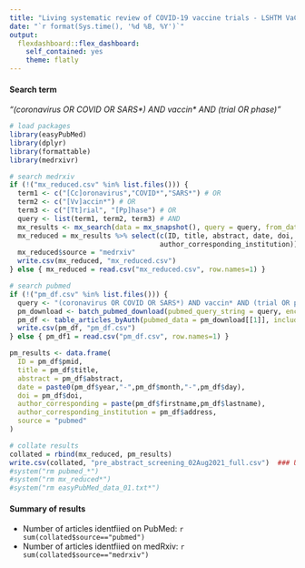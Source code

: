 ```yaml
---
title: "Living systematic review of COVID-19 vaccine trials - LSHTM VaC tracker"
date: "`r format(Sys.time(), '%d %B, %Y')`"
output: 
  flexdashboard::flex_dashboard:
    self_contained: yes
    theme: flatly 
---
```


#### Search term
*"(coronavirus OR COVID OR SARS\*) AND vaccin\* AND (trial OR phase)"*

```r
# load packages
library(easyPubMed)
library(dplyr)
library(formattable)
library(medrxivr)

# search medrxiv
if (!("mx_reduced.csv" %in% list.files())) {
  term1 <- c("[Cc]oronavirus","COVID*","SARS*") # OR
  term2 <- c("[Vv]accin*") # OR
  term3 <- c("[Tt]rial", "[Pp]hase") # OR
  query <- list(term1, term2, term3) # AND
  mx_results <- mx_search(data = mx_snapshot(), query = query, from_date = "2020-01-01", to_date = "2021-08-02") ### UPDATE ###
  mx_reduced = mx_results %>% select(c(ID, title, abstract, date, doi, author_corresponding, 
                                     author_corresponding_institution))
  mx_reduced$source = "medrxiv"
  write.csv(mx_reduced, "mx_reduced.csv")
} else { mx_reduced = read.csv("mx_reduced.csv", row.names=1) }

# search pubmed
if (!("pm_df.csv" %in% list.files())) {
  query <- "(coronavirus OR COVID OR SARS*) AND vaccin* AND (trial OR phase) AND 2021/06/16:2021/08/02[crdt]"  ### UPDATE
  pm_download <- batch_pubmed_download(pubmed_query_string = query, encoding = "ASCII")
  pm_df <- table_articles_byAuth(pubmed_data = pm_download[[1]], included_authors = "first", encoding = "ASCII")
  write.csv(pm_df, "pm_df.csv")
} else { pm_df1 = read.csv("pm_df.csv", row.names=1) }

pm_results <- data.frame(
  ID = pm_df$pmid,
  title = pm_df$title,
  abstract = pm_df$abstract,
  date = paste0(pm_df$year,"-",pm_df$month,"-",pm_df$day),
  doi = pm_df$doi,
  author_corresponding = paste(pm_df$firstname,pm_df$lastname),
  author_corresponding_institution = pm_df$address,
  source = "pubmed"
)

# collate results 
collated = rbind(mx_reduced, pm_results)
write.csv(collated, "pre_abstract_screening_02Aug2021_full.csv")  ### UPDATE ###
#system("rm pubmed_*")
#system("rm mx_reduced*")
#system("rm easyPubMed_data_01.txt*")
```

#### Summary of results
* Number of articles identfiied on PubMed: `r sum(collated$source=="pubmed")`    
* Number of articles identfiied on medRxiv: `r sum(collated$source=="medrxiv")`    
